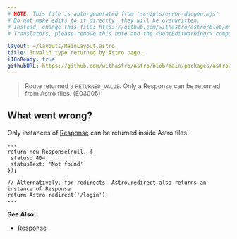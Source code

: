 ```yaml
---
# NOTE: This file is auto-generated from 'scripts/error-docgen.mjs'
# Do not make edits to it directly, they will be overwritten.
# Instead, change this file: https://github.com/withastro/astro/blob/main/packages/astro/src/core/errors/errors-data.ts
# Translators, please remove this note and the <DontEditWarning/> component.

layout: ~/layouts/MainLayout.astro
title: Invalid type returned by Astro page.
i18nReady: true
githubURL: https://github.com/withastro/astro/blob/main/packages/astro/src/core/errors/errors-data.ts
---
```


<DontEditWarning />


> Route returned a `RETURNED_VALUE`. Only a Response can be returned from Astro files. (E03005)

## What went wrong?
Only instances of [Response](https://developer.mozilla.org/en-US/docs/Web/API/Response) can be returned inside Astro files.
```astro title="pages/login.astro"
---
return new Response(null, {
 status: 404,
 statusText: 'Not found'
});

// Alternatively, for redirects, Astro.redirect also returns an instance of Response
return Astro.redirect('/login');
---
```

**See Also:**
-  [Response](/en/guides/server-side-rendering/#response)


